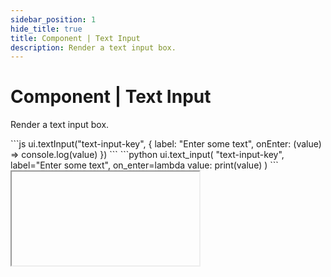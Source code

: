 ```yaml
---
sidebar_position: 1
hide_title: true
title: Component | Text Input
description: Render a text input box.
---
```




# Component | Text Input

Render a text input box.

<Tabs groupId="sdkLanguage">
    <TabItem value="node" label="TypeScript / JavaScript">
    ```js
    ui.textInput("text-input-key", { 
        label: "Enter some text",
        onEnter: (value) => console.log(value)
    })
    ```
    </TabItem>
    <TabItem value="python" label="Python">
    ```python
    ui.text_input(
        "text-input-key",
        label="Enter some text",
        on_enter=lambda value: print(value)
    )
    ```
    </TabItem>
</Tabs>

<IFrame type="components-input-text" heightPx={150} />

Learn more about [working with inputs](/guides/forms).

## API reference

### Function signature

<Tabs groupId="sdkLanguage">
    <TabItem value="node" label="TypeScript / JavaScript">
    ```js
    ui.textInput(
        id: string,
        properties?: Partial<{
            label: string,
            description: string,
            required: boolean,
            initialValue: string | null,
            validate: (value: string | null) => string | void,
            onEnter: (value: string | null) => void,
            style: Style
        }>
    )
    ```
    </TabItem>
    <TabItem value="python" label="Python">
    ```python
    ui.text_input(
        id: str,
        *,
        label: str | None = None,
        description: str | None = None,
        required: bool = True,
        initial_value: str | None = None,
        validate: Callable[[str | None], str | None] | None = None,
        on_enter: Callable[[str | None], None] | None = None,
        style: Style | None = None
    )
    ```
    </TabItem>
</Tabs>

### Parameters

<ParameterTemplate.Id />

<ParameterTemplate.Label
    componentName="text input"
/>

<ParameterTemplate.Description
    componentName="text input box"
/>

<ParameterTemplate.Required
    parameter="required"
    componentName="text input"
    hookName={lang => lang === "js" ? "onEnter" : "on_enter"}
/>

<ParameterTemplate.InitialValue
    componentName="text input"
    type={lang => lang === "js" ? "string | null" : "str | None"}
/>

<ParameterTemplate.ValidateInput
    componentName="text input"
    hookInputArgument={lang => lang === "js" ? "value: string | null" : "str | None"}
/>

<ParameterTemplate.OnEnter
    componentName="text input"
    hookInputArgument={lang => lang === "js" ? "value: string | null" : "str | None"}
/>

<ParameterTemplate.Style />
